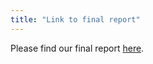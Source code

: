 ```yaml
---
title: "Link to final report"
---
```


Please find our final report [here](https://docs.google.com/document/d/1uSBuuHMckSJPBSkNvQ696-Sj5R72REnfBPUo9FD5ig0/edit?usp=sharing).
